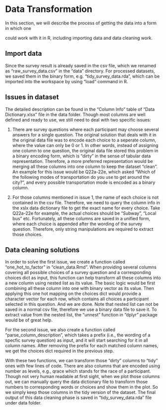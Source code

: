 # Data Transformation

In this section, we will describe the process of getting the data into a form in which one

could work with it in R, including importing data and data cleaning work.

## Import data

Since the survey result is already saved in the csv file, which we renamed as "raw_survey_data.csv" in the "data" directory. For processed datasets, we saved them in the binary form, e.g. "tidy_survey_data.rda", which can be imported into the workspace by using "load" command in R.

## Issues in dataset

The detailed description can be found in the "Column Info" table of "Data Dictionary.xlsx" file in the data folder. Though most columns are well defined and ready to use, we still need to deal with two specific issues:

1. There are survey questions where each participant may choose several answers for a single question. The original solution that deals with it in the original data file was to encode each choice to a seperate column, where the value can only be 0 or 1. In other words, instead of assigning one column to one question, the original data file stored this problem in a binary encoding form, which is "dirty" in the sense of tabular data representation. Therefore, a more preferred representation would be merging all these columns into one column to keep the dataset "clean". An example for this issue would be Q22a-22e, which asked "Which of the following modes of transportation do you use to get around the city?", and every possible transportation mode is encoded as a binary column.

2. For those columns mentioned in issue 1, the name of each choice is not contained in the csv file. Therefore, we need to query the column info in the xslx data dictionary file to get the exact name for every choice. Take Q22a-22e for example, the actual choices should be "Subway", "Local bus" etc. Fortunately, all these columns are saved in a unified form, where each choice is appended after the wording of the survey question. Therefore, only string manipulations are required to extract those choices.

## Data cleaning solutions

In order to solve the first issue, we create a function called "one_hot_to_factor" in "clean_data.Rmd". When providing several columns covering all possible choices of a survey question and a corresponding choices dict as input, this function can help transform all these columns into a new column using nested list as its value. The basic logic would be first combining all these column into one with binary vector as its value. Then applying this one hot mapping on the choices dict would provide a character vector for each row, which contains all choices a participant selected in this question. And we are done. Note that nested list can not be saved in a normal csv file, therefore we use a binary data file to save it. To extract value from the nested list, the "unnest" function in "dplyr" package would be of great help.

For the second issue, we also create a function called "parse_column_description", which takes a prefix (i.e., the wording of a specfic survey question) as input, and it will start searching for it in all column names. After removing the prefix for each matched column names, we get the choices dict required in the previous step.

With these two functions, we can transform those "dirty" columns to "tidy" ones with few lines of code. There are also columns that are encoded using number as levels, e.g., qrace which stands for the race of a participant. Though not very human readable at first sight, when we plot those columns out, we can manually query the data dictionary file to transform those numbers to corresponding words or choices and show them in the plot. So we simply keep those columns in the tidy version of the dataset. The final output of this data cleaning phase is saved in "tidy_survey_data.rda" file under data folder.
